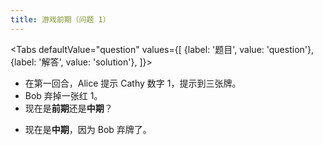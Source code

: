 ```yaml
---
title: 游戏前期（问题 1）
---
```



<BeginnersGuideProgress id="early-game-question-1" />

<Tabs
  defaultValue="question"
  values={[
    {label: '题目', value: 'question'},
    {label: '解答', value: 'solution'},
  ]}>
<TabItem value="question">

- 在第一回合，Alice 提示 Cathy 数字 1，提示到三张牌。
- Bob 弃掉一张红 1。
- 现在是**前期**还是**中期**？

</TabItem>
<TabItem value="solution">

- 现在是**中期**，因为 Bob 弃牌了。

</TabItem>
</Tabs>

<EarlyGameQuestion1 />
